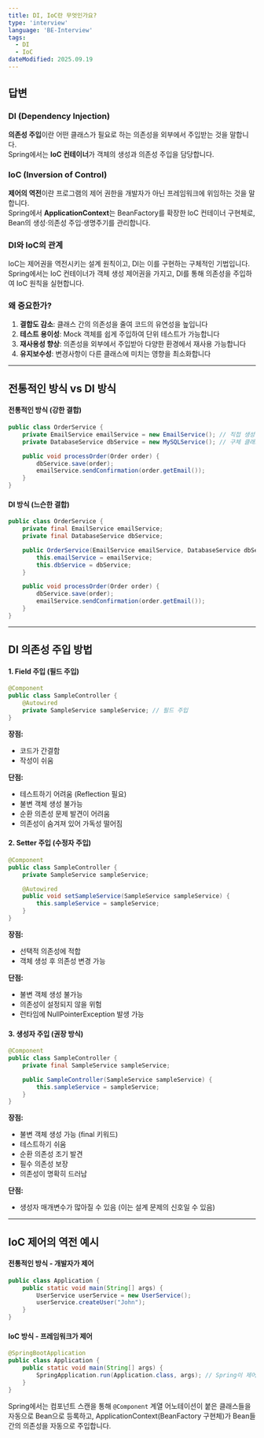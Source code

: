 ```yaml
---
title: DI, IoC란 무엇인가요?
type: 'interview'
language: 'BE-Interview'
tags:
  - DI
  - IoC
dateModified: 2025.09.19
---
```


## 답변

### DI (Dependency Injection)

**의존성 주입**이란 어떤 클래스가 필요로 하는 의존성을 외부에서 주입받는 것을 말합니다.  
Spring에서는 **IoC 컨테이너**가 객체의 생성과 의존성 주입을 담당합니다.

### IoC (Inversion of Control)

**제어의 역전**이란 프로그램의 제어 권한을 개발자가 아닌 프레임워크에 위임하는 것을 말합니다.  
Spring에서 **ApplicationContext**는 BeanFactory를 확장한 IoC 컨테이너 구현체로, Bean의 생성·의존성 주입·생명주기를 관리합니다.

### DI와 IoC의 관계

IoC는 제어권을 역전시키는 설계 원칙이고, DI는 이를 구현하는 구체적인 기법입니다.  
Spring에서는 IoC 컨테이너가 객체 생성 제어권을 가지고, DI를 통해 의존성을 주입하여 IoC 원칙을 실현합니다.

### 왜 중요한가?

1. **결합도 감소**: 클래스 간의 의존성을 줄여 코드의 유연성을 높입니다
2. **테스트 용이성**: Mock 객체를 쉽게 주입하여 단위 테스트가 가능합니다
3. **재사용성 향상**: 의존성을 외부에서 주입받아 다양한 환경에서 재사용 가능합니다
4. **유지보수성**: 변경사항이 다른 클래스에 미치는 영향을 최소화합니다

---

## 전통적인 방식 vs DI 방식

#### 전통적인 방식 (강한 결합)

```java
public class OrderService {
    private EmailService emailService = new EmailService(); // 직접 생성
    private DatabaseService dbService = new MySQLService(); // 구체 클래스에 의존

    public void processOrder(Order order) {
        dbService.save(order);
        emailService.sendConfirmation(order.getEmail());
    }
}
```

#### DI 방식 (느슨한 결합)

```java
public class OrderService {
    private final EmailService emailService;
    private final DatabaseService dbService;

    public OrderService(EmailService emailService, DatabaseService dbService) {
        this.emailService = emailService;
        this.dbService = dbService;
    }

    public void processOrder(Order order) {
        dbService.save(order);
        emailService.sendConfirmation(order.getEmail());
    }
}
```

---

## DI 의존성 주입 방법

#### 1. Field 주입 (필드 주입)

```java
@Component
public class SampleController {
    @Autowired
    private SampleService sampleService; // 필드 주입
}
```

**장점:**

- 코드가 간결함
- 작성이 쉬움

**단점:**

- 테스트하기 어려움 (Reflection 필요)
- 불변 객체 생성 불가능
- 순환 의존성 문제 발견이 어려움
- 의존성이 숨겨져 있어 가독성 떨어짐

#### 2. Setter 주입 (수정자 주입)

```java
@Component
public class SampleController {
    private SampleService sampleService;

    @Autowired
    public void setSampleService(SampleService sampleService) {
        this.sampleService = sampleService;
    }
}
```

**장점:**

- 선택적 의존성에 적합
- 객체 생성 후 의존성 변경 가능

**단점:**

- 불변 객체 생성 불가능
- 의존성이 설정되지 않을 위험
- 런타임에 NullPointerException 발생 가능

#### 3. 생성자 주입 (권장 방식)

```java
@Component
public class SampleController {
    private final SampleService sampleService;

    public SampleController(SampleService sampleService) {
        this.sampleService = sampleService;
    }
}
```

**장점:**

- 불변 객체 생성 가능 (final 키워드)
- 테스트하기 쉬움
- 순환 의존성 조기 발견
- 필수 의존성 보장
- 의존성이 명확히 드러남

**단점:**

- 생성자 매개변수가 많아질 수 있음 (이는 설계 문제의 신호일 수 있음)

---

## IoC 제어의 역전 예시

#### 전통적인 방식 - 개발자가 제어

```java
public class Application {
    public static void main(String[] args) {
        UserService userService = new UserService();
        userService.createUser("John");
    }
}
```

#### IoC 방식 - 프레임워크가 제어

```java
@SpringBootApplication
public class Application {
    public static void main(String[] args) {
        SpringApplication.run(Application.class, args); // Spring이 제어권을 가짐
    }
}
```

Spring에서는 컴포넌트 스캔을 통해 `@Component` 계열 어노테이션이 붙은 클래스들을 자동으로 Bean으로 등록하고,
ApplicationContext(BeanFactory 구현체)가 Bean들 간의 의존성을 자동으로 주입합니다.
